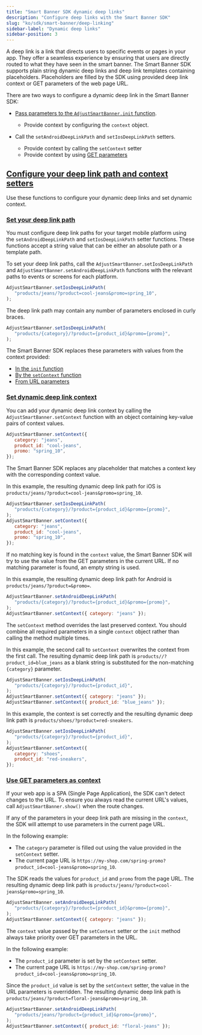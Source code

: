```yaml
---
title: "Smart Banner SDK dynamic deep links"
description: "Configure deep links with the Smart Banner SDK"
slug: "ko/sdk/smart-banner/deep-linking"
sidebar-label: "Dynamic deep links"
sidebar-position: 3
---
```


A deep link is a link that directs users to specific events or pages in your app. They offer a seamless experience by ensuring that users are directly routed to what they have seen in the smart banner. The Smart Banner SDK supports plain string dynamic deep links and deep link templates containing placeholders. Placeholders are filled by the SDK using provided deep link context or GET parameters of the web page URL.

There are two ways to configure a dynamic deep link in the Smart Banner SDK:

-  [Pass parameters to the `AdjustSmartBanner.init` function](/ko/sdk/smart-banner/init-options#configure-deep-links).

   -  Provide context by configuring the `context` object.

-  Call the `setAndroidDeepLinkPath` and `setIosDeepLinkPath` setters.
   -  Provide context by calling the `setContext` setter
   -  Provide context by using [GET parameters](#deeplink-context-urlparams)

## [Configure your deep link path and context setters](configure-your-deep-link-path-and-context-setters)

Use these functions to configure your dynamic deep links and set dynamic context.

### [Set your deep link path](set-your-deep-link-path)

You must configure deep link paths for your target mobile platform using the `setAndroidDeepLinkPath` and `setIosDeepLinkPath` setter functions. These functions accept a string value that can be either an absolute path or a template path.

To set your deep link paths, call the `AdjustSmartBanner.setIosDeepLinkPath` and `AdjustSmartBanner.setAndroidDeepLinkPath` functions with the relevant paths to events or screens for each platform.

```js
AdjustSmartBanner.setIosDeepLinkPath(
   "products/jeans/?product=cool-jeans&promo=spring_10",
);
```

The deep link path may contain any number of parameters enclosed in curly braces.

```js
AdjustSmartBanner.setIosDeepLinkPath(
   "products/{category}/?product={product_id}&promo={promo}",
);
```

The Smart Banner SDK replaces these parameters with values from the context provided:

-  [In the `init` function](/ko/sdk/smart-banner/init-options#configure-deep-links)
-  [By the `setContext` function](#set-deep-link-context)
-  [From URL parameters](#use-get-parameters-as-context)

### [Set dynamic deep link context](set-dynamic-deep-link-context-1)

You can add your dynamic deep link context by calling the `AdjustSmartBanner.setContext` function with an object containing key\-value pairs of context values.

```js
AdjustSmartBanner.setContext({
   category: "jeans",
   product_id: "cool-jeans",
   promo: "spring_10",
});
```

The Smart Banner SDK replaces any placeholder that matches a context key with the corresponding context value.

In this example, the resulting dynamic deep link path for iOS is `products/jeans/?product=cool-jeans&promo=spring_10`.

```js
AdjustSmartBanner.setIosDeepLinkPath(
   "products/{category}/?product={product_id}&promo={promo}",
);
AdjustSmartBanner.setContext({
   category: "jeans",
   product_id: "cool-jeans",
   promo: "spring_10",
});
```

<Callout type="important">

If no matching key is found in the `context` value, the Smart Banner SDK will try to use the value from the GET parameters in the current URL. If no matching parameter is found, an empty string is used.

</Callout>

In this example, the resulting dynamic deep link path for Android is `products/jeans/?product=&promo=`.

```js
AdjustSmartBanner.setAndroidDeepLinkPath(
   "products/{category}/?product={product_id}&promo={promo}",
);
AdjustSmartBanner.setContext({ category: "jeans" });
```

<Callout type="important">

The `setContext` method overrides the last preserved context. You should combine all required parameters in a single `context` object rather than calling the method multiple times.

</Callout>

In this example, the second call to `setContext` overwrites the context from the first call. The resulting dynamic deep link path is `products//?product_id=blue_jeans` as a blank string is substituted for the non\-matching `{category}` parameter.

```js
AdjustSmartBanner.setIosDeepLinkPath(
   "products/{category}/?product={product_id}",
);
AdjustSmartBanner.setContext({ category: "jeans" });
AdjustSmartBanner.setContext({ product_id: "blue_jeans" });
```

In this example, the context is set correctly and the resulting dynamic deep link path is `products/shoes/?product=red-sneakers`.

```js
AdjustSmartBanner.setIosDeepLinkPath(
   "products/{category}/?product={product_id}",
);
AdjustSmartBanner.setContext({
   category: "shoes",
   product_id: "red-sneakers",
});
```

### [Use GET parameters as context](use-get-parameters-as-context-1)

<Callout type="important">

If your web app is a SPA \(Single Page Application\), the SDK can't detect changes to the URL. To ensure you always read the current URL's values, call `AdjustSmartBanner.show()` when the route changes.

</Callout>

If any of the parameters in your deep link path are missing in the `context`, the SDK will attempt to use parameters in the current page URL.

In the following example:

-  The `category` parameter is filled out using the value provided in the `setContext` setter.
-  The current page URL is `https://my-shop.com/spring-promo?product_id=cool-jeans&promo=spring_10`.

The SDK reads the values for `product_id` and `promo` from the page URL. The resulting dynamic deep link path is `products/jeans/?product=cool-jeans&promo=spring_10`.

```js
AdjustSmartBanner.setAndroidDeepLinkPath(
   "products/{category}/?product={product_id}&promo={promo}",
);
AdjustSmartBanner.setContext({ category: "jeans" });
```

<Callout type="important">

The `context` value passed by the `setContext` setter or the `init` method always take priority over GET parameters in the URL.

</Callout>

In the following example:

-  The `product_id` parameter is set by the `setContext` setter.
-  The current page URL is `https://my-shop.com/spring-promo?product_id=cool-jeans&promo=spring_10`.

Since the `product_id` value is set by the `setContext` setter, the value in the URL parameters is overridden. The resulting dynamic deep link path is `products/jeans/?product=floral-jeans&promo=spring_10`.

```js
AdjustSmartBanner.setAndroidDeepLinkPath(
   "products/jeans/?product={product_id}&promo={promo}",
);
AdjustSmartBanner.setContext({ product_id: "floral-jeans" });
```
